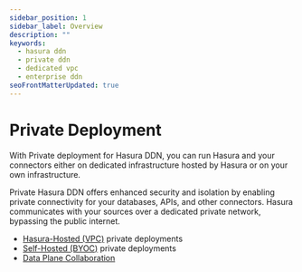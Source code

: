 ```yaml
---
sidebar_position: 1
sidebar_label: Overview
description: ""
keywords:
  - hasura ddn
  - private ddn
  - dedicated vpc
  - enterprise ddn
seoFrontMatterUpdated: true
---
```


# Private Deployment

With Private deployment for Hasura DDN, you can run Hasura and your connectors either on dedicated infrastructure hosted
by Hasura or on your own infrastructure.

Private Hasura DDN offers enhanced security and isolation by enabling private connectivity for your databases, APIs, and
other connectors. Hasura communicates with your sources over a dedicated private network, bypassing the public internet.

- [Hasura-Hosted (VPC)](/deployment/private/hasura-hosted.mdx) private deployments
- [Self-Hosted (BYOC)](/deployment/private/self-hosted.mdx) private deployments
- [Data Plane Collaboration](/deployment/private/data-plane-collaboration.mdx)
